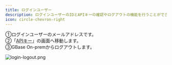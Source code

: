 ```yaml
---
title: ログインユーザー
description: ログインユーザーのIDとAPIキーの確認やログアウトの機能を行うことができます。
icon: circle-chevron-right
---
```


①ログインユーザーのメールアドレスです。\
②「[APIキー](./key)」の画面へ移動します。\
③GBase On-premからログアウトします。

![login-logout.png](../.gitbook/assets/login-logout.png)
